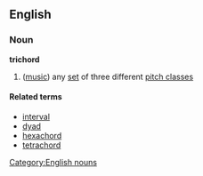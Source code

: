 ==English==
===Noun===
'''trichord'''
#([[music]]) any [[set]] of three different [[pitch class]]es

====Related terms====
*[[interval]]
*[[dyad]]
*[[hexachord]]
*[[tetrachord]]
[[Category:English nouns]]